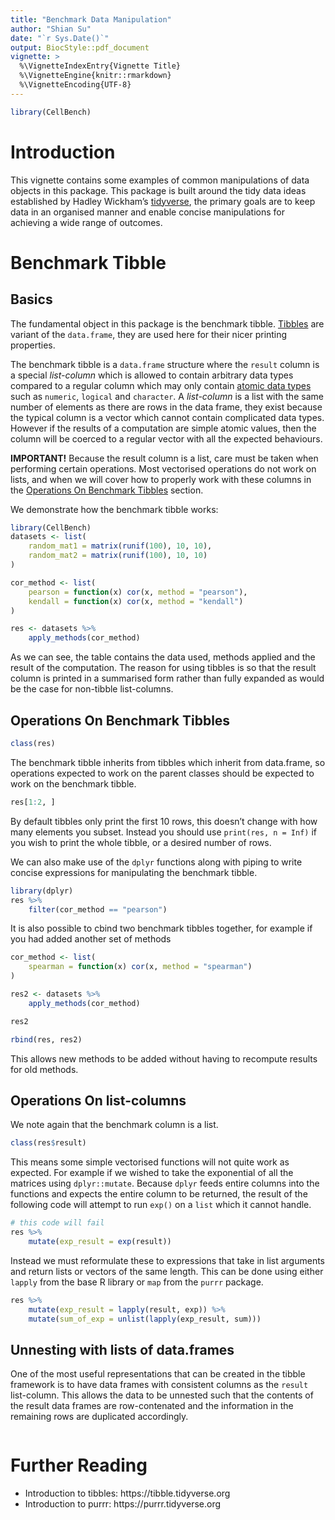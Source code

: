 ```yaml
---
title: "Benchmark Data Manipulation"
author: "Shian Su"
date: "`r Sys.Date()`"
output: BiocStyle::pdf_document
vignette: >
  %\VignetteIndexEntry{Vignette Title}
  %\VignetteEngine{knitr::rmarkdown}
  %\VignetteEncoding{UTF-8}
---
```


```r
library(CellBench)
```

# Introduction

This vignette contains some examples of common manipulations of data objects in this package. This package is built around the tidy data ideas established by Hadley Wickham's [tidyverse](https://www.tidyverse.org), the primary goals are to keep data in an organised manner and enable concise manipulations for achieving a wide range of outcomes.

# Benchmark Tibble

## Basics

The fundamental object in this package is the benchmark tibble. [Tibbles](https://cran.r-project.org/web/packages/tibble/vignettes/tibble.html) are variant of the `data.frame`, they are used here for their nicer printing properties.

The benchmark tibble is a `data.frame` structure where the `result` column is a special _list-column_ which is allowed to contain arbitrary data types compared to a regular column which may only contain [atomic data types](https://cran.r-project.org/doc/manuals/r-release/R-lang.html#Vector-objects) such as `numeric`, `logical` and `character`. A _list-column_ is a list with the same number of elements as there are rows in the data frame, they exist because the typical column is a vector which cannot contain complicated data types. However if the results of a computation are simple atomic values, then the column will be coerced to a regular vector with all the expected behaviours.

**IMPORTANT!** Because the result column is a list, care must be taken when performing certain operations. Most vectorised operations do not work on lists, and when we will cover how to properly work with these columns in the [Operations On Benchmark Tibbles](#ops-on-benchmark-tibbles) section.

We demonstrate how the benchmark tibble works:

```r
library(CellBench)
datasets <- list(
    random_mat1 = matrix(runif(100), 10, 10),
    random_mat2 = matrix(runif(100), 10, 10)
)

cor_method <- list(
    pearson = function(x) cor(x, method = "pearson"),
    kendall = function(x) cor(x, method = "kendall")
)

res <- datasets %>%
    apply_methods(cor_method)
```

As we can see, the table contains the data used, methods applied and the result of the computation. The reason for using tibbles is so that the result column is printed in a summarised form rather than fully expanded as would be the case for non-tibble list-columns.

## Operations On Benchmark Tibbles {#ops-on-benchmark-tibbles}

```r
class(res)
```

The benchmark tibble inherits from tibbles which inherit from data.frame, so operations expected to work on the parent classes should be expected to work on the benchmark tibble.

```r
res[1:2, ]
```

By default tibbles only print the first 10 rows, this doesn't change with how many elements you subset. Instead you should use `print(res, n = Inf)` if you wish to print the whole tibble, or a desired number of rows.

We can also make use of the `dplyr` functions along with piping to write concise expressions for manipulating the benchmark tibble.

```r
library(dplyr)
res %>%
    filter(cor_method == "pearson")
```

It is also possible to cbind two benchmark tibbles together, for example if you had added another set of methods 

```r
cor_method <- list(
    spearman = function(x) cor(x, method = "spearman")
)

res2 <- datasets %>%
    apply_methods(cor_method)

res2
```

```r
rbind(res, res2)
```

This allows new methods to be added without having to recompute results for old methods.

## Operations On list-columns

We note again that the benchmark column is a list.

```r
class(res$result)
```

This means some simple vectorised functions will not quite work as expected. For example if we wished to take the exponential of all the matrices using `dplyr::mutate`. Because `dplyr` feeds entire columns into the functions and expects the entire column to be returned, the result of the following code will attempt to run `exp()` on a `list` which it cannot handle.

```r
# this code will fail
res %>%
    mutate(exp_result = exp(result))
```

Instead we must reformulate these to expressions that take in list arguments and return lists or vectors of the same length. This can be done using either `lapply` from the base R library or `map` from the `purrr` package.

```r
res %>%
    mutate(exp_result = lapply(result, exp)) %>%
    mutate(sum_of_exp = unlist(lapply(exp_result, sum)))
```

## Unnesting with lists of data.frames

One of the most useful representations that can be created in the tibble framework is to have data frames with consistent columns as the `result` list-column. This allows the data to be unnested such that the contents of the result data frames are row-contenated and the information in the remaining rows are duplicated accordingly.

```r

```


# Further Reading

* Introduction to tibbles: https://tibble.tidyverse.org
* Introduction to purrr: https://purrr.tidyverse.org

